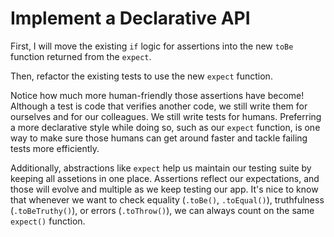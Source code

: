# Implement a Declarative API

<EpicVideo url="https://www.epicweb.dev/workshops/testing-fundamentals/test-structure/imperative-vs-declarative-assertions/solution" />

First, I will move the existing `if` logic for assertions into the new `toBe` function returned from the `expect`.

<CodeFile file="greet.ts" range="12-20" highlight="15-17" />

Then, refactor the existing tests to use the new `expect` function.

<CodeFile file="greet.ts" range="9-10" />

Notice how much more human-friendly those assertions have become! Although a test is code that verifies another code, we still write them for ourselves and for our colleagues. We still write tests for humans. Preferring a more declarative style while doing so, such as our `expect` function, is one way to make sure those humans can get around faster and tackle failing tests more efficiently.

Additionally, abstractions like `expect` help us maintain our testing suite by keeping all assetions in one place. Assertions reflect our expectations, and those will evolve and multiple as we keep testing our app. It's nice to know that whenever we want to check equality (`.toBe()`, `.toEqual()`), truthfulness (`.toBeTruthy()`), or errors (`.toThrow()`), we can always count on the same `expect()` function.
